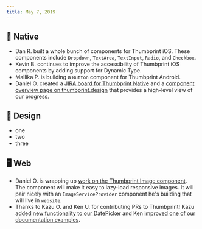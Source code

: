 ```yaml
---
title: May 7, 2019
---
```


## 📱 Native

-   Dan R. built a whole bunch of components for Thumbprint iOS. These components include `Dropdown`, `TextArea`, `TextInput`, `Radio`, and `Checkbox`.
-   Kevin B. continues to improve the accessibility of Thumbprint iOS components by adding support for Dynamic Type.
-   Mallika P. is building a `Button` component for Thumbprint Android.
-   Daniel O. created a [JIRA board for Thumbprint Native](https://thumbtack.atlassian.net/secure/RapidBoard.jspa?rapidView=280&projectKey=DS&selectedIssue=DS-731) and a [component overview page on thumbprint.design](https://thumbprint.design/components/overview/) that provides a high-level view of our progress.

## 🍭 Design

-   one
-   two
-   three

## 🖥 Web

-   Daniel O. is wrapping up [work on the Thumbprint Image component](https://github.com/thumbtack/thumbprint/pull/187). The component will make it easy to lazy-load responsive images. It will pair nicely with an `ImageServiceProvider` component he's building that will live in `website`.
-   Thanks to Kazu O. and Ken U. for contributing PRs to Thumbprint! Kazu added [new functionality to our DatePicker](https://github.com/thumbtack/thumbprint/pull/223) and Ken [improved one of our documentation examples](https://github.com/thumbtack/thumbprint/pull/215).

